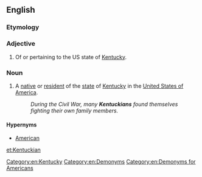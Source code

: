 ==English==

===Etymology===
{{suffix|Kentucky|an|lang=en}}

===Adjective===
{{en-adj|-}}

# Of or pertaining to the US state of [[Kentucky]].

===Noun===
{{en-noun}}

# A [[native]] or [[resident]] of the [[state]] of [[Kentucky]] in the [[United States of America]].
#: '' During the Civil War, many '''Kentuckians''' found themselves fighting their own family members.''

====Hypernyms====
* [[American]]

[[Category:en:Kentucky]]
[[Category:en:Demonyms]]
[[Category:en:Demonyms for Americans]]

[[et:Kentuckian]]